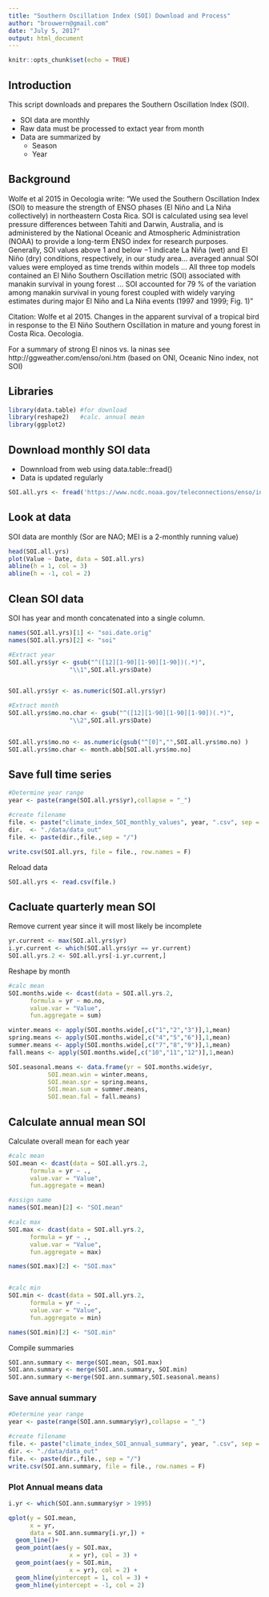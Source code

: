 ```yaml
---
title: "Southern Oscillation Index (SOI) Download and Process"
author: "brouwern@gmail.com"
date: "July 5, 2017"
output: html_document
---
```


```r
knitr::opts_chunk$set(echo = TRUE)
```

## Introduction

This script downloads and prepares the Southern Oscillation Index (SOI).


* SOI data are monthly
* Raw data must be processed to extact year from month
* Data are summarized by
    + Season
    + Year

## Background

Wolfe et al 2015 in Oecologia write:
"We used the Southern Oscillation Index (SOI) to measure the strength of ENSO phases (El Niño and La Niña collectively) in northeastern Costa Rica. SOI is calculated using sea level pressure differences between Tahiti and Darwin, Australia, and is administered by the National
Oceanic and Atmospheric Administration (NOAA) to provide a long-term ENSO index for research purposes. Generally, SOI values above 1 and below −1 indicate La Niña (wet) and El Niño (dry) conditions, respectively, in our study area... averaged annual SOI values were employed as time trends within models ... All three top models contained an El Niño Southern Oscillation metric (SOI) associated with manakin survival in young forest ... SOI accounted for 79 % of the variation among manakin survival in young forest coupled with widely varying estimates during major El Niño and La Niña events (1997 and 1999; Fig. 1)"

Citation:
Wolfe et al 2015.  Changes in the apparent survival of a tropical bird in response to the El Niño Southern Oscillation in mature and young forest
in Costa Rica.  Oecologia.



For a summary of strong El ninos vs. la ninas see
http://ggweather.com/enso/oni.htm
(based on ONI, Oceanic Nino index, not SOI)

## Libraries
```r
library(data.table) #for download
library(reshape2)   #calc. annual mean
library(ggplot2)
```




## Download monthly SOI data 

* Downnload from web using data.table::fread()
* Data is updated regularly

```r
SOI.all.yrs <- fread('https://www.ncdc.noaa.gov/teleconnections/enso/indicators/soi/data.csv')
```


## Look at data

SOI data are monthly (Sor are NAO; MEI is a 2-monthly running value)

```r
head(SOI.all.yrs)
plot(Value ~ Date, data = SOI.all.yrs)
abline(h = 1, col = 3)
abline(h = -1, col = 2)
```


## Clean SOI data

SOI has year and month concatenated into a single column.

```r
names(SOI.all.yrs)[1] <- "soi.date.orig"
names(SOI.all.yrs)[2] <- "soi"

#Extract year
SOI.all.yrs$yr <- gsub("^([12][1-90][1-90][1-90])(.*)",
                 "\\1",SOI.all.yrs$Date)


SOI.all.yrs$yr <- as.numeric(SOI.all.yrs$yr)

#Extract month
SOI.all.yrs$mo.no.char <- gsub("^([12][1-90][1-90][1-90])(.*)",
                 "\\2",SOI.all.yrs$Date)


SOI.all.yrs$mo.no <- as.numeric(gsub("^[0]","",SOI.all.yrs$mo.no) )
SOI.all.yrs$mo.char <- month.abb[SOI.all.yrs$mo.no]
```




## Save full time series

```r
#Determine year range
year <- paste(range(SOI.all.yrs$yr),collapse = "_")

#create filename
file. <- paste("climate_index_SOI_monthly_values", year, ".csv", sep = "")
dir.  <- "./data/data_out"
file. <- paste(dir.,file.,sep = "/")

write.csv(SOI.all.yrs, file = file., row.names = F)
```

Reload data
```r
SOI.all.yrs <- read.csv(file.)
```



## Cacluate quarterly mean SOI

Remove current year since it will most likely be incomplete
```r
yr.current <- max(SOI.all.yrs$yr)
i.yr.current <- which(SOI.all.yrs$yr == yr.current)
SOI.all.yrs.2 <- SOI.all.yrs[-i.yr.current,]

```


Reshape by month
```r
#calc mean
SOI.months.wide <- dcast(data = SOI.all.yrs.2,
      formula = yr ~ mo.no,
      value.var = "Value",
      fun.aggregate = sum)

winter.means <- apply(SOI.months.wide[,c("1","2","3")],1,mean)
spring.means <- apply(SOI.months.wide[,c("4","5","6")],1,mean)
summer.means <- apply(SOI.months.wide[,c("7","8","9")],1,mean)
fall.means <- apply(SOI.months.wide[,c("10","11","12")],1,mean)

SOI.seasonal.means <- data.frame(yr = SOI.months.wide$yr,
           SOI.mean.win = winter.means,
           SOI.mean.spr = spring.means,
           SOI.mean.sum = summer.means,
           SOI.mean.fal = fall.means)

```



## Calculate annual mean SOI


Calculate overall mean for each year
```r
#calc mean
SOI.mean <- dcast(data = SOI.all.yrs.2,
      formula = yr ~ .,
      value.var = "Value",
      fun.aggregate = mean)

#assign name
names(SOI.mean)[2] <- "SOI.mean"

#calc max
SOI.max <- dcast(data = SOI.all.yrs.2,
      formula = yr ~ .,
      value.var = "Value",
      fun.aggregate = max)

names(SOI.max)[2] <- "SOI.max"


#calc min
SOI.min <- dcast(data = SOI.all.yrs.2,
      formula = yr ~ .,
      value.var = "Value",
      fun.aggregate = min)

names(SOI.min)[2] <- "SOI.min"


```


Compile summaries

```r
SOI.ann.summary <- merge(SOI.mean, SOI.max)
SOI.ann.summary <- merge(SOI.ann.summary, SOI.min)
SOI.ann.summary <-merge(SOI.ann.summary,SOI.seasonal.means)

```

### Save annual summary

```r
#Determine year range
year <- paste(range(SOI.ann.summary$yr),collapse = "_")

#create filename
file. <- paste("climate_index_SOI_annual_summary", year, ".csv", sep = "")
dir. <- "./data/data_out"
file. <- paste(dir.,file., sep = "/")
write.csv(SOI.ann.summary, file = file., row.names = F)

```


### Plot Annual means data

```r
i.yr <- which(SOI.ann.summary$yr > 1995)

qplot(y = SOI.mean,
      x = yr,
      data = SOI.ann.summary[i.yr,]) + 
  geom_line()+
  geom_point(aes(y = SOI.max,
                 x = yr), col = 3) +
  geom_point(aes(y = SOI.min,
                 x = yr), col = 2) +
  geom_hline(yintercept = 1, col = 3) +
  geom_hline(yintercept = -1, col = 2)
```



